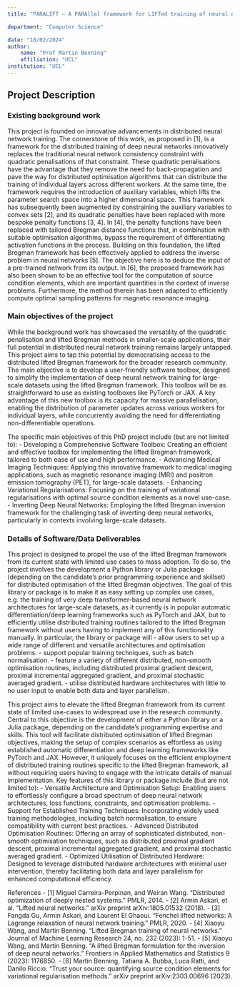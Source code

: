 ```yaml
---
title: "PARALIFT – A PARAllel framework for LIFTed training of neural networks"

department: "Computer Science"

date: "10/02/2024"
author: 
    name: "Prof Martin Benning"
    affiliation: "UCL"
institution: "UCL"
---
```

## Project Description

### Existing background work


This project is founded on innovative advancements in distributed neural network training. The cornerstone of this work, as proposed in [1], is a framework for the distributed training of deep neural networks innovatively replaces the traditional neural network consistency constraint with quadratic penalisations of that constraint. These quadratic penalisations have the advantage that they remove the need for back-propagation and pave the way for distributed optimisation algorithms that can distribute the training of individual layers across different workers. At the same time, the framework requires the introduction of auxiliary variables, which lifts the parameter search space into a higher dimensional space. 
This framework has subsequently been augmented by constraining the auxiliary variables to convex sets [2], and its quadratic penalties have been replaced with more bespoke penalty functions [3, 4]. In [4], the penalty functions have been replaced with tailored Bregman distance functions that, in combination with suitable optimisation algorithms, bypass the requirement of differentiating activation functions in the process.
Building on this foundation, the lifted Bregman framework has been effectively applied to address the inverse problem in neural networks [5]. The objective here is to deduce the input of a pre-trained network from its output. In [6], the proposed framework has also been shown to be an effective tool for the computation of source condition elements, which are important quantities in the context of inverse problems. Furthermore, the method therein has been adapted to efficiently compute optimal sampling patterns for magnetic resonance imaging.

### Main objectives of the project

While the background work has showcased the versatility of the quadratic penalisation and lifted Bregman methods in smaller-scale applications, their full potential in distributed neural network training remains largely untapped. This project aims to tap this potential by democratising access to the distributed lifted Bregman framework for the broader research community. The main objective is to develop a user-friendly software toolbox, designed to simplify the implementation of deep neural network training for large-scale datasets using the lifted Bregman framework. This toolbox will be as straightforward to use as existing toolboxes like PyTorch or JAX. A key advantage of this new toolbox is its capacity for massive parallelisation, enabling the distribution of parameter updates across various workers for individual layers, while concurrently avoiding the need for differentiating non-differentiable operations.

The specific main objectives of this PhD project include (but are not limited to):
- Developing a Comprehensive Software Toolbox: Creating an efficient and effective toolbox for implementing the lifted Bregman framework, tailored to both ease of use and high performance.
- Advancing Medical Imaging Techniques: Applying this innovative framework to medical imaging applications, such as magnetic resonance imaging (MRI) and positron emission tomography (PET), for large-scale datasets.
- Enhancing Variational Regularisations: Focusing on the training of variational regularisations with optimal source condition elements as a novel use-case.
- Inverting Deep Neural Networks: Employing the lifted Bregman inversion framework for the challenging task of inverting deep neural networks, particularly in contexts involving large-scale datasets.

### Details of Software/Data Deliverables

This project is designed to propel the use of the lifted Bregman framework from its current state with limited use cases to mass adoption. To do so, the project involves the development a Python library or Julia package (depending on the candidate’s prior programming experience and skillset) for distributed optimisation of the lifted Bregman objectives. The goal of this library or package is to make it as easy setting up complex use cases, e.g. the training of very deep transformer-based neural network architectures for large-scale datasets, as it currently is in popular automatic differentiation/deep learning frameworks such as PyTorch and JAX, but to efficiently utilise distributed training routines tailored to the lifted Bregman framework without users having to implement any of this functionality manually.
In particular, the library or package will 
- allow users to set up a wide range of different and versatile architectures and optimisation problems.
- support popular training techniques, such as batch normalisation.
- feature a variety of different distributed, non-smooth optimisation routines, including distributed proximal gradient descent, proximal incremental aggregated gradient, and proximal stochastic averaged gradient.
- utilise distributed hardware architectures with little to no user input to enable both data and layer parallelism. 

This project aims to elevate the lifted Bregman framework from its current state of limited use-cases to widespread use in the research community. Central to this objective is the development of either a Python library or a Julia package, depending on the candidate's programming expertise and skills. This tool will facilitate distributed optimisation of lifted Bregman objectives, making the setup of complex scenarios as effortless as using established automatic differentiation and deep learning frameworks like PyTorch and JAX. However, it uniquely focuses on the efficient employment of distributed training routines specific to the lifted Bregman framework, all without requiring users having to engage with the intricate details of manual implementation.
Key features of this library or package include (but are not limited to):
- Versatile Architecture and Optimisation Setup: Enabling users to effortlessly configure a broad spectrum of deep neural network architectures, loss functions, constraints, and optimisation problems.
- Support for Established Training Techniques: Incorporating widely used training methodologies, including batch normalisation, to ensure compatibility with current best practices.
- Advanced Distributed Optimisation Routines: Offering an array of sophisticated distributed, non-smooth optimisation techniques, such as distributed proximal gradient descent, proximal incremental aggregated gradient, and proximal stochastic averaged gradient.
- Optimized Utilisation of Distributed Hardware: Designed to leverage distributed hardware architectures with minimal user intervention, thereby facilitating both data and layer parallelism for enhanced computational efficiency.

References
- [1]	Miguel Carreira-Perpinan, and Weiran Wang. "Distributed optimization of deeply nested systems." PMLR, 2014.
- [2]	Armin Askari, et al. "Lifted neural networks." arXiv preprint arXiv:1805.01532 (2018).
- [3]	Fangda Gu, Armin Askari, and Laurent El Ghaoui. "Fenchel lifted networks: A Lagrange relaxation of neural network training." PMLR, 2020.
- [4]	Xiaoyu Wang, and Martin Benning. "Lifted Bregman training of neural networks." Journal of Machine Learning Research 24, no. 232 (2023): 1-51.
- [5]	Xiaoyu Wang, and Martin Benning. "A lifted Bregman formulation for the inversion of deep neural networks." Frontiers in Applied Mathematics and Statistics 9 (2023): 1176850.
- [6]	Martin Benning, Tatiana A. Bubba, Luca Ratti, and Danilo Riccio. "Trust your source: quantifying source condition elements for variational regularisation methods." arXiv preprint arXiv:2303.00696 (2023).